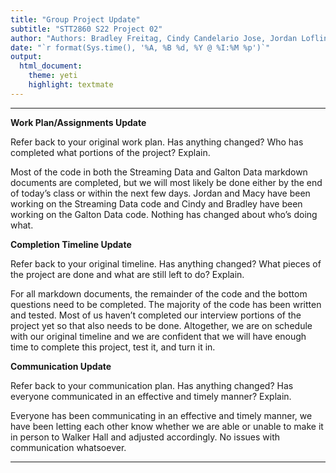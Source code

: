 ```yaml
---
title: "Group Project Update"
subtitle: "STT2860 S22 Project 02"
author: "Authors: Bradley Freitag, Cindy Candelario Jose, Jordan Loflin, Macy Routh"
date: "`r format(Sys.time(), '%A, %B %d, %Y @ %I:%M %p')`"
output: 
  html_document: 
    theme: yeti
    highlight: textmate
---
```

***

**Work Plan/Assignments Update**

Refer back to your original work plan. Has anything changed? Who has completed what portions of the project? Explain.

Most of the code in both the Streaming Data and Galton Data markdown documents are completed, but we will most likely be done either by the end of today's class or within the next few days. Jordan and Macy have been working on the Streaming Data code and Cindy and Bradley have been working on the Galton Data code. Nothing has changed about who's doing what. 

**Completion Timeline Update**

Refer back to your original timeline. Has anything changed? What pieces of the project are done and what are still left to do? Explain.

For all markdown documents, the remainder of the code and the bottom questions need to be completed. The majority of the code has been written and tested. Most of us haven't completed our interview portions of the project yet so that also needs to be done. Altogether, we are on schedule with our original timeline and we are confident that we will have enough time to complete this project, test it, and turn it in. 

**Communication Update**

Refer back to your communication plan. Has anything changed? Has everyone communicated in an effective and timely manner? Explain.

Everyone has been communicating in an effective and timely manner, we have been letting each other know whether we are able or unable to make it in person to Walker Hall and adjusted accordingly. No issues with communication whatsoever. 

***